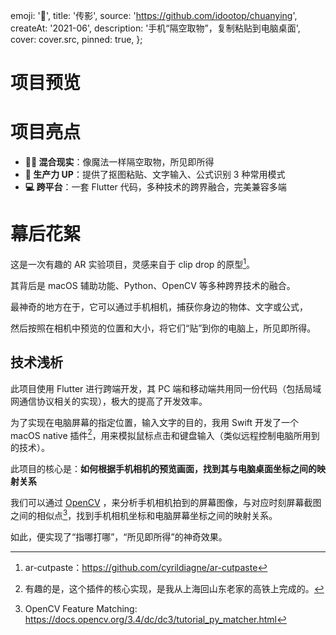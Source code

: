 
  emoji: '🧿️',
  title: '传影',
  source: 'https://github.com/idootop/chuanying',
  createAt: '2021-06',
  description: '手机“隔空取物”，复制粘贴到电脑桌面',
  cover: cover.src,
  pinned: true,
};

# 项目预览


<AutoPlay src={image.src} alt="指哪贴哪，所见即所得" />


<AutoPlay src={latex.src} alt="识别数学公式，输入到 Word" />


<AutoPlay src={words.src} alt="识别输入文字" />

# 项目亮点

- **🧙‍♂️ 混合现实**：像魔法一样隔空取物，所见即所得
- **💪 生产力 UP**：提供了抠图粘贴、文字输入、公式识别 3 种常用模式
- **💻 跨平台**：一套 Flutter 代码，多种技术的跨界融合，完美兼容多端

# 幕后花絮

这是一次有趣的 AR 实验项目，灵感来自于 clip drop 的原型[^1]。

其背后是 macOS 辅助功能、Python、OpenCV 等多种跨界技术的融合。

最神奇的地方在于，它可以通过手机相机，捕获你身边的物体、文字或公式，

然后按照在相机中预览的位置和大小，将它们“贴”到你的电脑上，所见即所得。

## 技术浅析

此项目使用 Flutter 进行跨端开发，其 PC 端和移动端共用同一份代码（包括局域网通信协议相关的实现），极大的提高了开发效率。

为了实现在电脑屏幕的指定位置，输入文字的目的，我用 Swift 开发了一个 macOS native 插件[^2]，用来模拟鼠标点击和键盘输入（类似远程控制电脑所用到的技术）。

此项目的核心是：**如何根据手机相机的预览画面，找到其与电脑桌面坐标之间的映射关系**

我们可以通过 [OpenCV](https://opencv.org/) ，来分析手机相机拍到的屏幕图像，与对应时刻屏幕截图之间的相似点[^3]，找到手机相机坐标和电脑屏幕坐标之间的映射关系。

如此，便实现了“指哪打哪”，“所见即所得”的神奇效果。

[^1]: ar-cutpaste：https://github.com/cyrildiagne/ar-cutpaste
[^2]: 有趣的是，这个插件的核心实现，是我从上海回山东老家的高铁上完成的。
[^3]: OpenCV Feature Matching: https://docs.opencv.org/3.4/dc/dc3/tutorial_py_matcher.html
